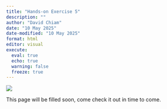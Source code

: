 ```yaml
---
title: "Hands-on Exercise 5"
description: ""
author: "David Chiam"
date: "10 May 2025"
date-modified: "10 May 2025"
format: html
editor: visual
execute: 
  eval: true
  echo: true
  warning: false
  freeze: true
---
```


![](/Images/Under%20Construction.jpg)

This page will be filled soon, come check it out in time to come.
